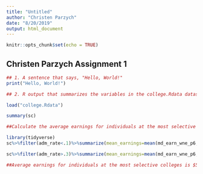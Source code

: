 ```yaml
---
title: "Untitled"
author: "Christen Parzych"
date: "8/20/2019"
output: html_document
---
```


```r
knitr::opts_chunk$set(echo = TRUE)
```

## Christen Parzych Assignment 1 


``` r
## 1. A sentence that says, "Hello, World!"
print("Hello, World!")
```

```r
## 2. R output that summarizes the variables in the college.Rdata dataset

load("college.Rdata")

summary(sc)
```

```r
##Calculate the average earnings for individuals at the most selective colleges, then compare that with individuals at the least selective colleges in the dataset.

library(tidyverse)
sc%>%filter(adm_rate<.1)%>%summarize(mean_earnings=mean(md_earn_wne_p6,na.rm=TRUE))

sc%>%filter(adm_rate>.3)%>%summarize(mean_earnings=mean(md_earn_wne_p6,na.rm=TRUE))

##Average earnings for individuals at the most selective colleges is $53,500, while the average earning sfor individuals at the least selective colleges is $34,747.14. I am testing this change.
```


